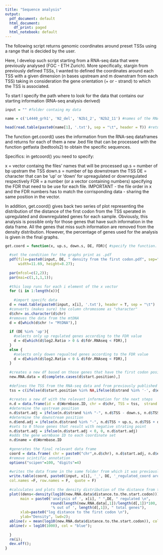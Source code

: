 ```yaml
---
title: "Sequence analysis"
output:
  pdf_document: default
  html_document:
    df_print: paged
  html_notebook: default
---
```

The following script returns genomic coordinates around preset TSSs using a range that is decided by the user. 

Here, I develop such script starting from a RNA-seq data that were previously analysed (FGC - ETH Zurich). More specifically,
stargin from previously defined TSSs, I wanted to defined the coordinates around each TSS with a given dimension (n bases
upstream and m downstram from each TSS) taking in consideration the gene orientation (+ or - strand) to which the TSS is
associated.

To start I specify the path where to look for the data that contains our starting information (RNA-seq analysis derived)
```r
input = "" #folder containg my data

name = c('L4440_grh1', 'N2_del', 'N2b1_2', 'N2b2_11') #names of the RNA-seq data table

head(read.table(paste0(name[1], '.txt'), sep = "\t", header = T)) #returns an example of how the dataframe looks like
```

The function get.coord() uses the information from the RNA-seq dataframes and returns for each of them a new .bed file that
can be processed with the function getfasta (bedtools2) to obtain the specific sequences.

Specifics:
in getcoord() you need to specify:

x = vector containg the files' names that will be processed
up.s = number of bp upstram the TSS
down.s = number of bp downstream the TSS
DE = character that can be 'up' or 'down' for upreagulated or downregulated respectively
FDR = a number (or a vector containing numbers) specifying the FDR that need to be use for each file. IMPORTANT - the file
order in x and the FDR numbers has to match the corrisponding data - sharing the same position in the vector.

In addition, get.coord() gives back two series of plot representing the distribution of the distance of the first codon from
the TSS sperated in upregulated and downregulated genes for each sample. Obviously, this analysis is possible only for those
genes that have such information in the data frame. All the genes that miss such information are removed from the density
distribution. However, the percentage of genes used for the analysis is given in the final graphs.

```r

get.coord = function(x, up.s, down.s, DE, FDR){ #specify the function.
  
  #set the condition for the graphs print as .pdf
  pdf(file=paste0(input, DE, " density from the first codon.pdf", sep=""), 
      width=11.69, height=8.27);
  
  par(mfcol=c(2,2));
  par(mai=c(1,1,1,1));
  
  #this loop runs for each i element of the x vector
  for (i in 1:length(x)){
  
    #import specifc data  
  d = read.table(paste0(input, x[i], '.txt'), header = T, sep = "\t") 
  #converts (makes sure) the column chromosome as "character"
  d$chr= as.character(d$chr) 
  #removes the data from the mtDNA
  d = d[which(d$chr != "MtDNA"),] 
  
  if (DE %in% 'up'){
    #selects only up regulated genes according to the FDR value
    d = d[which(d$log2.Ratio > 0 & d$fdr.RNAseq < FDR),] 
  }
  else {
    #selects only dowen regualted genes according to the FDR value
    d = d[which(d$log2.Ratio < 0 & d$fdr.RNAseq < FDR),] 
  }
  
  #creates a new df based on those genes that have the first codon position
  new.RNA.data = d[complete.cases(d$start.position),] 
  
  #defines the TSS from the RNA-seq data and from previously published data (check table)
  tss = c(ifelse(d$start.position %in% NA,ifelse(d$strand %in% '-', d$end.RNAseq, d$start.RNAseq), d$start.position)) 
  
  #creates a new df with the relevant information for the next steps
  n.d = data.frame(id = d$Wormbase.ID, chr = d$chr, TSS = tss,  strand =d$strand) 
  #determine the upstream position
  n.d$start.adj = ifelse(n.d$strand %in% "-", n.d$TSS - down.s, n.d$TSS - up.s)
  #determine the downstream position
  n.d$end.adj = ifelse(n.d$strand %in% "-", n.d$TSS + up.s, n.d$TSS + down.s)
  #sets to 0 those genes that result with negative strating point
  n.d$start.adj = ifelse(n.d$start.adj < 0, 0, n.d$start.adj)
  #adds the gene wormbase ID to each coordinate set
  n.d$name = d$Wormbase.ID
  
  #generates the final relevant data frame
  coord = data.frame( chr = paste0("chr",n.d$chr), n.d$start.adj, n.d$end.adj, n.d$name)
  #remove scintific annotation
  options("scipen"=100, "digits"=4)
  
  #writes the data frame in the same folder from which it was previously loaded
  write.table(coord, paste0(input, x[i], '_', DE, '_regulated_coord around TSS -', up.s, ' +', down.s, '.bed'), sep= "\t",
  col.names =F, row.names = F,  quote = F)
  
  #calculates and plots the density distribution of the distance from the first codon from the TSS
  plot((dens<-density(log10(new.RNA.data$distance.to.the.start.codon))),
       main = paste0('analysis of ', x[i], " ",DE, " regulated \n",
                     round(length(new.RNA.data[,1])/length(d[,1])*100, digits = 2), 
                     '% out of ', length(d[,1]), " total genes"),
       xlab=paste0("log distance to the first codon \n"), 
       ylab="Density", lwd=2);
  abline(v = mean(log10(new.RNA.data$distance.to.the.start.codon)), col = "red");
  abline(v = log10(1000), col = "blue");
  
  }
  rm(i);
  dev.off();
}
```

